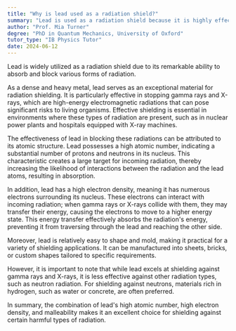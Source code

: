 ```yaml
---
title: "Why is lead used as a radiation shield?"
summary: "Lead is used as a radiation shield because it is highly effective at absorbing and blocking different types of radiation."
author: "Prof. Mia Turner"
degree: "PhD in Quantum Mechanics, University of Oxford"
tutor_type: "IB Physics Tutor"
date: 2024-06-12
---
```


Lead is widely utilized as a radiation shield due to its remarkable ability to absorb and block various forms of radiation.

As a dense and heavy metal, lead serves as an exceptional material for radiation shielding. It is particularly effective in stopping gamma rays and X-rays, which are high-energy electromagnetic radiations that can pose significant risks to living organisms. Effective shielding is essential in environments where these types of radiation are present, such as in nuclear power plants and hospitals equipped with X-ray machines.

The effectiveness of lead in blocking these radiations can be attributed to its atomic structure. Lead possesses a high atomic number, indicating a substantial number of protons and neutrons in its nucleus. This characteristic creates a large target for incoming radiation, thereby increasing the likelihood of interactions between the radiation and the lead atoms, resulting in absorption.

In addition, lead has a high electron density, meaning it has numerous electrons surrounding its nucleus. These electrons can interact with incoming radiation; when gamma rays or X-rays collide with them, they may transfer their energy, causing the electrons to move to a higher energy state. This energy transfer effectively absorbs the radiation's energy, preventing it from traversing through the lead and reaching the other side.

Moreover, lead is relatively easy to shape and mold, making it practical for a variety of shielding applications. It can be manufactured into sheets, bricks, or custom shapes tailored to specific requirements.

However, it is important to note that while lead excels at shielding against gamma rays and X-rays, it is less effective against other radiation types, such as neutron radiation. For shielding against neutrons, materials rich in hydrogen, such as water or concrete, are often preferred.

In summary, the combination of lead's high atomic number, high electron density, and malleability makes it an excellent choice for shielding against certain harmful types of radiation.
    